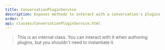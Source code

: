 ```yaml
---
title: ConversationPluginService
description: Exposes methods to interact with a conversation's plugins.
order: 7
api: classes/ConversationPluginService.html
---
```


> This is an internal class. You can interact with it when authoring plugins, but you shouldn't need to instantiate it.

<UnderConstruction path="classes/ConversationPluginService.html" />
